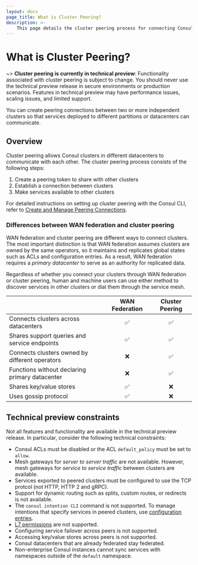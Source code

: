 ```yaml
---
layout: docs
page_title: What is Cluster Peering?
description: >-
    This page details the cluster peering process for connecting Consul clusters across datacenters, including differences between cluster peering and the similar concept of WAN federation.
---
```


# What is Cluster Peering?

~> **Cluster peering is currently in technical preview**: Functionality associated with cluster peering is subject to change. You should never use the technical preview release in secure environments or production scenarios. Features in technical preview may have performance issues, scaling issues, and limited support.

You can create peering connections between two or more independent clusters so that services deployed to different partitions or datacenters can communicate.

## Overview

Cluster peering allows Consul clusters in different datacenters to communicate with each other. The cluster peering process consists of the following steps:
1. Create a peering token to share with other clusters
1. Establish a connection between clusters
1. Make services available to other clusters

For detailed instructions on setting up cluster peering with the Consul CLI, refer to [Create and Manage Peering Connections](/docs/connect/cluster-peering/create-manage-peering).

### Differences between WAN federation and cluster peering

WAN federation and cluster peering are different ways to connect clusters. The most important distinction is that WAN federation assumes clusters are owned by the same operators, so it maintains and replicates global states such as ACLs and configuration entries. As a result, WAN federation requires a _primary datacenter_ to serve as an authority for replicated data.

Regardless of whether you connect your clusters through WAN federation or cluster peering, human and machine users can use either method to discover services in other clusters or dial them through the service mesh.

|                                                  | WAN Federation | Cluster Peering |
| :----------------------------------------------- | :------------: | :-------------: |
| Connects clusters across datacenters             |    &#9989;     |    &#9989;      |
| Shares support queries and service endpoints     |    &#9989;     |    &#9989;      |
| Connects clusters owned by different operators   |    &#10060;    |    &#9989;      |
| Functions without declaring primary datacenter |    &#10060;    |    &#9989;      |
| Shares key/value stores                          |    &#9989;     |    &#10060;     |
| Uses gossip protocol                             |    &#9989;     |    &#10060;     |

## Technical preview constraints
Not all features and functionality are available in the technical preview release. In particular, consider the following technical constraints:

- Consul ACLs must be disabled or the ACL `default_policy` must be set to `allow`.
- Mesh gateways for _server to server traffic_ are not available. However, mesh gateways for _service to service traffic_ between clusters are available. 
- Services exported to peered clusters must be configured to use the TCP protcol (not HTTP, HTTP 2 and gRPC).
- Support for dynamic routing such as splits, custom routes, or redirects is not available.
- The `consul intention CLI` command is not supported. To manage intentions that specify services in peered clusters, use [configuration entries](/docs/connect/config-entries/service-intentions).
- [L7 permissions](/docs/connect/l7-traffic) are not supported.
- Configuring service failover across peers is not supported.
- Accessing key/value stores across peers is not supported.
- Consul datacenters that are already federated stay federated.
- Non-enterprise Consul instances cannot sync services with namespaces outside of the `default` namespace.
